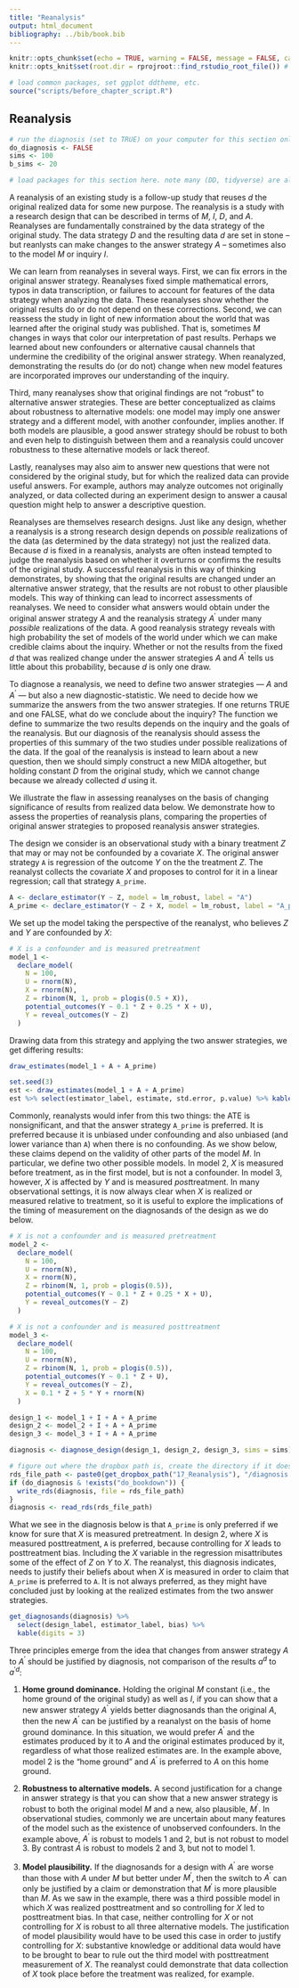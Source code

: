 ```yaml
---
title: "Reanalysis"
output: html_document
bibliography: ../bib/book.bib 
---
```


<!-- note do_bookdown is set in index.rmd, so we know if you're running just this .Rmd or compiling the book-->
```r
knitr::opts_chunk$set(echo = TRUE, warning = FALSE, message = FALSE, cache = FALSE)
knitr::opts_knit$set(root.dir = rprojroot::find_rstudio_root_file()) # files are all relative to RStudio project home
```

```r
# load common packages, set ggplot ddtheme, etc.
source("scripts/before_chapter_script.R")
```

<!-- start post here, do not edit above -->

## Reanalysis

<!-- make sure to rename the section title below -->

```r
# run the diagnosis (set to TRUE) on your computer for this section only before pushing to Github. no diagnosis will ever take place on github.
do_diagnosis <- FALSE
sims <- 100
b_sims <- 20
```

```r
# load packages for this section here. note many (DD, tidyverse) are already available, see scripts/package-list.R
```

A reanalysis of an existing study is a follow-up study that reuses $d$ the original realized data for some new purpose. The reanalysis is a study with a research design that can be described in terms of $M$, $I$, $D$, and $A$. Reanalyses are fundamentally constrained by the data strategy of the original study. The data strategy $D$ and the resulting data $d$ are set in stone -- but reanlysts can make changes to the answer strategy $A$ -- sometimes also to the model $M$ or inquiry $I$.

We can learn from reanalyses in several ways. First, we can fix errors in the original answer strategy. Reanalyses fixed simple mathematical errors, typos in data transcription, or failures to account for features of the data strategy when analyzing the data. These reanalyses show whether the original results do or do not depend on these corrections. Second, we can reassess the study in light of new information about the world that was learned after the original study was published. That is, sometimes $M$ changes in ways that color our interpretation of past results. Perhaps we learned about new confounders or alternative causal channels that undermine the credibility of the original answer strategy. When reanalyzed, demonstrating the results do (or do not) change when new model features are incorporated improves our understanding of the inquiry. 

Third, many reanalyses show that original findings are not "robust" to alternative answer strategies. These are better conceptualized as claims about robustness to alternative models: one model may imply one answer strategy and a different model, with another confounder, implies another. If both models are plausible, a good answer strategy should be robust to both and even help to distinguish between them and a reanalysis could uncover robustness to these alternative models or lack thereof. 

Lastly, reanalyses may also aim to answer new questions that were not considered by the original study, but for which the realized data can provide useful answers. For example, authors may analyze outcomes not originally analyzed, or data collected during an experiment design to answer a causal question might help to answer a descriptive question.

Reanalyses are themselves research designs. Just like any design, whether a reanalysis is a strong research design depends on *possible* realizations of the data (as determined by the data strategy) not just the realized data. Because $d$ is fixed in a reanalysis, analysts are often instead tempted to judge the reanalysis based on whether it overturns or confirms the results of the original study. A successful reanalysis in this way of thinking demonstrates, by showing that the original results are changed under an alternative answer strategy, that the results are not robust to other plausible models. This way of thinking can lead to incorrect assessments of reanalyses. We need to consider what answers would obtain under the original answer strategy $A$ and the reanalysis strategy $A^{\prime}$ under many *possible* realizations of the data. A good reanalysis strategy reveals with high probability the set of models of the world under which we can make credible claims about the inquiry. Whether or not the results from the fixed $d$ that was realized change under the answer strategies $A$ and $A^{\prime}$ tells us little about this probability, because $d$ is only one draw. 

To diagnose a reanalysis, we need to define two answer strategies --- $A$ and $A^{\prime}$ --- but also a new diagnostic-statistic. We need to decide how we summarize the answers from the two answer strategies. If one returns TRUE and one FALSE, what do we conclude about the inquiry? The function we define to summarize the two results depends on the inquiry and the goals of the reanalysis. But our diagnosis of the reanalysis should assess the properties of this summary of the two studies under possible realizations of the data. If the goal of the reanalysis is instead to learn about a new question, then we should simply construct a new MIDA altogether, but holding constant $D$ from the original study, which we cannot change because we already collected $d$ using it.

We illustrate the flaw in assessing reanalyses on the basis of changing significance of results from realized data below. We demonstrate how to assess the properties of reanalysis plans, comparing the properties of original answer strategies to proposed reanalysis answer strategies. 

The design we consider is an observational study with a binary treatment $Z$ that may or may not be confounded by a covariate $X$. The original answer strategy `A` is regression of the outcome $Y$ on the the treatment $Z$. The reanalyst collects the covariate $X$ and proposes to control for it in a linear regression; call that strategy `A_prime`. 

```r
A <- declare_estimator(Y ~ Z, model = lm_robust, label = "A")
A_prime <- declare_estimator(Y ~ Z + X, model = lm_robust, label = "A_prime")
```

We set up the model taking the perspective of the reanalyst, who believes $Z$ and $Y$ are confounded by $X$:

```r
# X is a confounder and is measured pretreatment
model_1 <- 
  declare_model(
    N = 100,
    U = rnorm(N),
    X = rnorm(N),
    Z = rbinom(N, 1, prob = plogis(0.5 + X)),
    potential_outcomes(Y ~ 0.1 * Z + 0.25 * X + U),
    Y = reveal_outcomes(Y ~ Z)
  ) 
```

Drawing data from this strategy and applying the two answer strategies, we get differing results:

```r
draw_estimates(model_1 + A + A_prime)
```

```r
set.seed(3)
est <- draw_estimates(model_1 + A + A_prime)
est %>% select(estimator_label, estimate, std.error, p.value) %>% kable(digits = 3)
```

Commonly, reanalysts would infer from this two things: the ATE is nonsignificant, and that the answer strategy `A_prime` is preferred. It is preferred because it is unbiased under confounding and also unbiased (and lower variance than `A`) when there is no confounding. As we show below, these claims depend on the validity of other parts of the model $M$. In particular, we define two other possible models. In model 2, $X$ is measured before treatment, as in the first model, but is not a confounder. In model 3, however, $X$ is affected by $Y$ and is measured *post*treatment. In many observational settings, it is now always clear when $X$ is realized or measured relative to treatment, so it is useful to explore the implications of the timing of measurement on the diagnosands of the design as we do below.

```r
# X is not a confounder and is measured pretreatment
model_2 <- 
  declare_model(
    N = 100,
    U = rnorm(N),
    X = rnorm(N),
    Z = rbinom(N, 1, prob = plogis(0.5)),
    potential_outcomes(Y ~ 0.1 * Z + 0.25 * X + U),
    Y = reveal_outcomes(Y ~ Z)
  ) 

# X is not a confounder and is measured posttreatment
model_3 <- 
  declare_model(
    N = 100,
    U = rnorm(N),
    Z = rbinom(N, 1, prob = plogis(0.5)),
    potential_outcomes(Y ~ 0.1 * Z + U),
    Y = reveal_outcomes(Y ~ Z),
    X = 0.1 * Z + 5 * Y + rnorm(N)
  ) 

design_1 <- model_1 + I + A + A_prime
design_2 <- model_2 + I + A + A_prime
design_3 <- model_3 + I + A + A_prime
```

```r
diagnosis <- diagnose_design(design_1, design_2, design_3, sims = sims)
```

```r
# figure out where the dropbox path is, create the directory if it doesn't exist, and name the RDS file
rds_file_path <- paste0(get_dropbox_path("17_Reanalysis"), "/diagnosis.RDS")
if (do_diagnosis & !exists("do_bookdown")) {
  write_rds(diagnosis, file = rds_file_path)
}
diagnosis <- read_rds(rds_file_path)
```

What we see in the diagnosis below is that `A_prime` is only preferred if we know for sure that $X$ is measured pretreatment. In design 2, where $X$ is measured posttreatment, `A` is preferred, because controlling for $X$ leads to posttreatment bias. Including the $X$ variable in the regression misattributes some of the effect of $Z$ on $Y$ to $X$. The reanalyst, this diagnosis indicates, needs to justify their beliefs about when $X$ is measured in order to claim that `A_prime` is preferred to `A`. It is not always preferred, as they might have concluded just by looking at the realized estimates from the two answer strategies.

```r
get_diagnosands(diagnosis) %>% 
  select(design_label, estimator_label, bias) %>% 
  kable(digits = 3)
```

Three principles emerge from the idea that changes from answer strategy $A$ to $A^{\prime}$ should be justified by diagnosis, not comparison of the results $a^d$ to $a^{\prime d}$:

1. **Home ground dominance.** Holding the original $M$ constant (i.e., the home ground of the original study) as well as $I$, if you can show that a new answer strategy $A^{\prime}$ yields better diagnosands than the original $A$, then the new $A^{\prime}$ can be justified by a reanalyst on the basis of home ground dominance. In this situation, we would prefer $A^{\prime}$ and the estimates produced by it to $A$ and the original estimates produced by it, regardless of what those realized estimates are. In the example above, model 2 is the "home ground" and $A^{\prime}$ is preferred to $A$ on this home ground.

<!-- parallel idea about finding a replication with a new D that rules out confounders --> 
2. **Robustness to alternative models.** A second justification for a change in answer strategy is that you can show that a new answer strategy is robust to both the original model $M$ and a new, also plausible, $M^{\prime}$. In observational studies, commonly we are uncertain about many features of the model such as the existence of unobserved confounders. In the example above, $A^{\prime}$ is robust to models 1 and 2, but is not robust to model 3. By contrast $A$ is robust to models 2 and 3, but not to model 1. 

3. **Model plausibility.** If the diagnosands for a design with $A^{\prime}$ are worse than those with $A$ under $M$ but better under $M^{\prime}$, then the switch to $A^{\prime}$ can only be justified by a claim or demonstration that $M^{\prime}$ is more plausible than $M$. As we saw in the example, there was a third possible model in which $X$ was realized posttreatment and so controlling for $X$ led to posttreatment bias. In that case, neither controlling for $X$ or not controlling for $X$ is robust to all three alternative models. The justification of model plausibility would have to be used this case in order to justify controlling for $X$: substantive knowledge or additional data would have to be brought to bear to rule out the third model with posttreatment measurement of $X$. The reanalyst could demonstrate that data collection of $X$ took place before the treatment was realized, for example. 


<!-- 1. M always changes! (you have more information on $\tau$ or $\sd(\tau)$) -->
<!-- 2. Home ground dominance: Change A or D-and-A if A$^\prime$ > A under M -->
<!-- 3. Robustness to alternative models: Change A or D-and-A if A$^\prime$ $\geq$ A under M AND A$^\prime$ > A under M$^\prime$ E.g. change from simple to complete RA -->
<!-- 4. Model plausibility: If A$^\prime$ < A under M AND A$^\prime$ > A under M$^\prime$, then change to A$^\prime$ or D-and-A IFF M$^\prime$ is more plausible than M E.g. switching to balanced design if you believe variances equal across treatment groups -->
<!-- 5. Undefined inquiries. Change I to I$^\prime$ if I is undefined under M If I is defined under M: You can't change to I$^\prime$, You can’t change D to D$^\prime$ if that means I unidentifiable. -->


<!-- how do we update from the reanalysis research design (the original design plus the reanalysis of d)? -->
<!-- -- the design is the research design from before with two sets of estimates from two different A's -->
<!-- -- need an aggregation function (decisionmaking function) that converts the two sets of results into a decision or posterior -->

<!-- what can be learned from reanalysis? -->
<!-- (1) confirm there were not errors (consider changing A only) -->
<!-- (2) reassess what is known about the same inquiry, using new information about the world (change M, change A to suit new M) -->
<!-- (3) learn something new from the data about another node or edge or a different summary about the same ones (change I and possibly A to match it; possibly M if a node was missing; possibly add data) -->
<!-- (4) assess "robustness" of findings - point to discussion of this in answer strategy (or move it here) (change A) -->
<!-- (5) update M based on new research and assess what d can tell us from this study (change M and possibly I, possibly A to fit changed M and I) -->

<!-- how can we assess the properties of a *reanalysis*? diagnose changed MIDA. important to not condition on d, the design includes the actual D, and we need to consider what results d' we would get from the reanalysis under different realizations of D. -->

<!-- there are now two A's, so need to specify a decision function about how to integrate the two findings. this could be throw away the old a, or combine them in some way. if it's a "robustness" to alternative A, then you may want to combine not throw out for example. it's crucial to specify how you do that, that's part of the answer strategy. -->

<!-- ## Example -->

<!-- Knox, Lowe, and Mummolo (2020) (https://www.cambridge.org/core/journals/american-political-science-review/article/administrative-records-mask-racially-biased-policing/66BC0F9998543868BB20F241796B79B8) study the statistical biases that accompany estimates of racial bias in police use of force when presence in the dataset (being stopped by police) is conditioned on an outcome that is a downstream consequence of race. They show the estimate is not identified unless additional modelling assumptions are brought to bear. -->

<!-- Gaebler et al. (2020) (https://5harad.com/papers/post-treatment-bias.pdf) study the same question and make such modeling assumptions (subset ignorability, definition 2). -->

<!-- In a twitter thread (https://twitter.com/jonmummolo/status/1275790509647241222?s=20), Mummolo shows the three DAGs that are compatible with subset ignorability. We agree with Mummolo that these DAGs assume away causal paths that are very plausible. -->

<!-- ![DAG](figures/mummolo_dag.png) -->

<!-- This document provides a design declaration for this setting and shows how estimates of the controlled direct effect (effect of race on force among the stopped) are biased unless those paths are set to zero by assumption. -->

<!-- Design Declaration -->

<!-- There are four variables: (D: minority, M: stop, U: suspicion (unobserved), Y: force) and five paths: -->

<!-- ```{r} -->
<!-- D_M = 1 # effect of minority on stop -->
<!-- U_M = 1 # effect of suspicion on stop -->
<!-- D_Y = 1 # effect of minority on force -->
<!-- U_Y = 1 # effect of suspicion on force -->
<!-- M_Y = 1 # effect of stop on force -->
<!-- ``` -->

<!-- This basic design allows all five paths. -->

<!-- ```{r} -->
<!-- design_1 <- -->
<!--   declare_model(N = 1000, -->
<!--                      D = rbinom(N, size = 1, prob = 0.5), -->
<!--                      U = rnorm(N)) + -->
<!--   declare_potential_outcomes(M ~ rbinom(N, size = 1, prob = pnorm(D_M * -->
<!--                                                                     D + U_M * U)), -->
<!--                              assignment_variable = "D") + -->
<!--   declare_reveal(M, D) + -->
<!--   declare_potential_outcomes(Y ~ rnorm(N, D_Y * D + M_Y * M + U_Y * U), -->
<!--                              conditions = list(D = c(0, 1), M = c(0, 1))) + -->
<!--   declare_reveal(outcome_variables = "Y", -->
<!--                  assignment_variables = c("D", "M")) + -->
<!--   declare_inquiry(CDE = mean(Y_D_1_M_1 - Y_D_0_M_1)) + -->
<!--   declare_estimator(Y ~ D, subset = M == 1, inquiry = "CDE") -->
<!-- ``` -->

<!-- We redesign the design 3 times, removing one path at a time, then simulate all four designs. -->

<!-- ```{r, message=FALSE} -->
<!-- # no effect of D on M -->
<!-- design_2 <- redesign(design_1, D_M = 0) -->

<!-- # no effect of U on M -->
<!-- design_3 <- redesign(design_1, U_M = 0) -->

<!-- # no effect of U on Y -->
<!-- design_4 <- redesign(design_1, U_Y = 0) -->
<!-- ``` -->

<!-- This chunk is set to `echo = TRUE` and `eval = do_diagnosis` -->
<!-- ```{r, eval = do_diagnosis & !exists("do_bookdown")} -->
<!-- simulations <- simulate_designs(design_1, design_2, design_3, design_4, sims = sims) -->
<!-- ``` -->

<!-- Right after you do simulations, you want to save the simulations rds. -->

<!-- ```{r, echo = FALSE, purl = FALSE} -->
<!-- # figure out where the dropbox path is, create the directory if it doesn't exist, and name the RDS file -->
<!-- rds_file_path <- paste0(get_dropbox_path("policing"), "/simulations_policing.RDS") -->
<!-- if (do_diagnosis & !exists("do_bookdown")) { -->
<!--   write_rds(simulations, path = rds_file_path) -->
<!-- } -->
<!-- simulations <- read_rds(rds_file_path) -->
<!-- ``` -->


<!-- ```{r, echo=FALSE, message = FALSE} -->

<!-- simulations <- -->
<!--   simulations %>% -->
<!--   mutate(`Assumed DAG` = factor( -->
<!--     design_label, -->
<!--     levels = c("design_1", "design_2", "design_3", "design_4"), -->
<!--     labels = c( -->
<!--       "All paths possible", -->
<!--       "no effect of D on M", -->
<!--       "no effect of U on M", -->
<!--       "no effect of U on Y" -->
<!--     ) -->
<!--   )) -->

<!-- summary_df <- -->
<!--   simulations %>% -->
<!--   group_by(`Assumed DAG`) %>% -->
<!--   summarise( -->
<!--     mean_estimand = mean(estimand), -->
<!--     mean_estimate = mean(estimate), -->
<!--     bias = mean(estimate - estimand) -->
<!--   ) %>% -->
<!--   pivot_longer(cols = c("mean_estimand", "mean_estimate")) -->
<!-- ``` -->

<!-- This plot confirms that unless one of those implausible assumptions hold, estimates of the CDE are biased. -->

<!-- ```{r, echo=FALSE} -->
<!-- ggplot(simulations, aes(estimate)) + -->
<!--   geom_histogram(bins = 50) + -->
<!--   geom_vline(data = summary_df, aes(xintercept = value, color = name)) + -->
<!--   facet_wrap(~`Assumed DAG`) + -->
<!--   xlab("Simulated CDE estimates") + -->
<!--   theme_bw() + -->
<!--   theme(legend.position = "bottom", -->
<!--         strip.background = element_blank(), -->
<!--         axis.title.y = element_blank(), -->
<!--         legend.title = element_blank()) -->
<!-- ``` -->

<!-- ### Grab bag -->

<!-- - @Clemens2017 on taxonomy of these kinds of efforts -->
<!-- - if you're going to use d to learn about a different M for a different I, you need to understand their D -->
